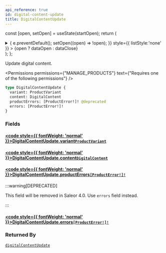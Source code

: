 ```yaml
---
api_reference: true
id: digital-content-update
title: DigitalContentUpdate
---
```






const [open, setOpen] = useState(startOpen);
return (
<details {...(open ? { open: true } : {})} className="details" style={{ border:'none', boxShadow:'none', background:'var(--ifm-background-color)' }}>
<summary
onClick={(e) => {
e.preventDefault();
setOpen((open) => !open);
}}
style={{ listStyle:'none' }} >
{open ? dataOpen : dataClose}
</summary>
{open && children}
</details>
);
};

Update digital content.


<Permissions permissions={"MANAGE_PRODUCTS"} text={"Requires one of the following permissions"} />


```graphql
type DigitalContentUpdate {
  variant: ProductVariant
  content: DigitalContent
  productErrors: [ProductError!]! @deprecated
  errors: [ProductError!]!
}
```

### Fields

#### [<code style={{ fontWeight: 'normal' }}>DigitalContentUpdate.<b>variant</b></code>](#)<Bullet />[`ProductVariant`](../../../api-reference/products/objects/product-variant.mdx) <Badge class="badge badge--secondary" text="object"/> <Badge class="badge badge--secondary" text="products"/>

#### [<code style={{ fontWeight: 'normal' }}>DigitalContentUpdate.<b>content</b></code>](#)<Bullet />[`DigitalContent`](../../../api-reference/products/objects/digital-content.mdx) <Badge class="badge badge--secondary" text="object"/> <Badge class="badge badge--secondary" text="products"/>

#### [<code style={{ fontWeight: 'normal' }}>DigitalContentUpdate.<b>productErrors</b></code>](#)<Bullet />[`[ProductError!]!`](../../../api-reference/products/objects/product-error.mdx) <Badge class="badge badge--deprecated badge--secondary" text="deprecated"/> <Badge class="badge badge--secondary" text="non-null"/> <Badge class="badge badge--secondary" text="object"/> <Badge class="badge badge--secondary" text="products"/>

:::warning[DEPRECATED]

This field will be removed in Saleor 4.0. Use `errors` field instead.

:::

#### [<code style={{ fontWeight: 'normal' }}>DigitalContentUpdate.<b>errors</b></code>](#)<Bullet />[`[ProductError!]!`](../../../api-reference/products/objects/product-error.mdx) <Badge class="badge badge--secondary" text="non-null"/> <Badge class="badge badge--secondary" text="object"/> <Badge class="badge badge--secondary" text="products"/>

### Returned By

[`digitalContentUpdate`](../../../api-reference/products/mutations/digital-content-update.mdx) <Badge class="badge badge--secondary" text="mutation"/>

